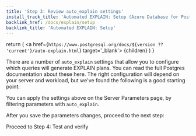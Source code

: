 ```yaml
---
title: 'Step 3: Review auto_explain settings'
install_track_title: 'Automated EXPLAIN: Setup (Azure Database for PostgreSQL)'
backlink_href: /docs/explain/setup
backlink_title: 'Automated EXPLAIN: Setup'
---
```



  return (
    <a href={`https://www.postgresql.org/docs/${version ?? 'current'}/auto-explain.html`} target='_blank'>
      {children}
    </a>
  )
}

There are a number of `auto_explain` settings that allow you to configure which queries
will generate EXPLAIN plans. You can read the full Postgres documentation about
these <AutoExplainLink version={props.pgMajorVersion}>here</AutoExplainLink>.
The right configuration will depend on your server and workload,
but we've found the following is a good starting point:

<PgSettingsRecommendations recommendations={getAutoExplainSettingRecommendations(props.settings)} />

You can apply the settings above on the Server Parameters page, by filtering parameters with `auto_explain`.


After you save the parameters changes, proceed to the next step:
<Link className="btn btn-success" to="04_test_and_verify">
  Proceed to Step 4: Test and verify
</Link>
